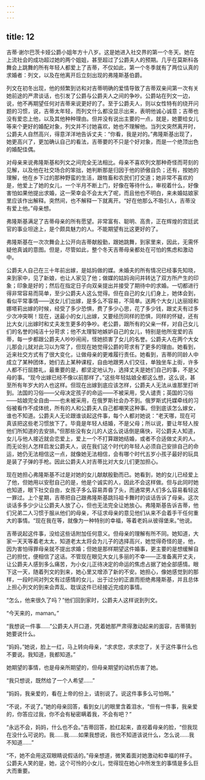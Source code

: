 ```yaml
---
---
---
```

title: 12
---




吉蒂·谢尔巴茨卡娅公爵小姐年方十八岁。这是她进入社交界的第一个冬天。她在上流社会的成功超过她的两个姐姐，甚至超过了公爵夫人的预期。几乎在莫斯科各舞会上跳舞的所有年轻人都爱上了吉蒂，不仅如此，第一个冬季就有了两位认真的求婚者：列文，以及在他离开后立刻出现的弗隆斯基伯爵。

列文在初冬出现，他的频繁到访和对吉蒂明确的爱情导致了吉蒂双亲间第一次有关她前途的严肃谈话，也引发了公爵与公爵夫人之间的争吵。公爵站在列文一边，说，他不再期望任何对吉蒂来说更好的了。至于公爵夫人，则以女性特有的绕开问题的习惯，说，吉蒂太年轻，而列文什么都没显示出来，表明他诚心诚意；吉蒂也没有爱恋上他，以及其他种种理由。但并没有说出主要的一点，就是，她要给女儿等来个更好的婚配对象，列文并不讨她喜欢，她也不理解他。当列文突然离开时，公爵夫人自然高兴，得意洋洋地告诉丈夫：“你看，我是对的。”弗隆斯基出现了，她更高兴了，更加确认自己的看法，吉蒂要的不只是个好对象，而是一个绝顶出色的婚配佳偶。

对母亲来说弗隆斯基和列文之间完全无法相比。母亲不喜欢列文那种奇怪而苛刻的见解，以及他在社交场合的笨拙，她判断那是归因于他的骄傲自负；还有，按她的理解，他在乡下过的那种野蛮的生活，跟牲畜和农民们打交道；她非常不喜欢的是，他爱上了她的女儿，一个半月不断上门，好像在等待什么，审视着什么，好像害怕如果他提出求婚，这一荣幸会不会太大了呢，而且他也不明白，来未婚姑娘家里应该作出解释。突然间，也不解释一下就离开。“好在他那么不吸引人，吉蒂没有爱上他。”母亲想。

弗隆斯基满足了吉蒂母亲的所有愿望。非常富有、聪明、高贵，正在辉煌的宫廷武官的事业坦途上，是个颇具魅力的人。不能期望有比这更好的了。

弗隆斯基在一次次舞会上公开向吉蒂献殷勤，跟她跳舞，到家里来，因此，无需怀疑他真诚的意图。但是，尽管如此，整个冬天吉蒂母亲都处在可怕的焦虑和激动中。

公爵夫人自己在三十年前出嫁，是姑妈做的媒。未婚夫的所有情况已经事先知晓，来到家中，见了新娘，也让人家见了他；做媒的姑妈询问并转达了双方所产生的印象；印象是好的；然后在指定日子向双亲提出并接受了期待中的求婚。一切都进行得非常容易而简单，至少公爵夫人这么觉得。但在自己的女儿们身上，她体会到，看似平常事情——送女儿们出嫁，是多么不容易，不简单。送两个大女儿达丽娅和娜塔莉出嫁的时候，经受了多少恐惧，费了多少心思，花了多少钱，跟丈夫有过多少次冲突啊！现在，送最小的女儿出嫁，又要经历同样的恐惧，同样的怀疑，还有比大女儿出嫁时和丈夫发生更多的争吵。老公爵，跟所有的父亲一样，对自己女儿们的名誉的纯洁十分苛求；他不太理智地嫉妒自己的女儿，特别是他所宠爱的吉蒂，每一步都跟公爵夫人吵吵闹闹，怪她损害了女儿的名誉。公爵夫人在两个大女儿那会儿就对此习以为常了，但现在她觉得公爵的苛求有了更多的理由。她看到，近来社交方式有了很大变化，让做母亲的更难履行责任。她看到，吉蒂的同龄人中成立了某种团体，她们去上某种课程，自由地跟男人们交往，单独坐车上街，许多人都不行屈膝礼，最重要的是，都坚定地认为，选择丈夫是她们自己的事，不是父母的事。“现今出嫁已经不像以前那样了。”这些年轻姑娘全都这么想，这么说，甚至所有年岁大的人也这样。但现在出嫁到底应该怎样，公爵夫人无法从谁那里打听到。法国的习俗——父母决定孩子的命运——不被采用，受人谴责；英国的习俗——姑娘完全自由——也未被采用，在俄罗斯社会办不到。俄罗斯式托媒牵线的习俗被看作不成体统，所有的人和公爵夫人自己都嘲笑这种事。但到底该怎么嫁女，谁也不知道。公爵夫人无论跟谁谈起这件事，每个人都对她说：“老天哪，现在可真该把这些老习惯放下了。毕竟是年轻人结婚，不是父母；所以说，要让年轻人按他们所知道的去安排。”但那些没有女儿的人这么说话倒是痛快，可公爵夫人知道，女儿与他人接近就会恋爱上，爱上一个不打算跟她结婚，或者不合适做丈夫的人。而无论别人怎样启发公爵夫人，说在我们这个时代的年轻人必须自己安排自己的命运，她仍无法相信这一点，就像她无法相信，会有哪个时代五岁小孩子最好的玩具是装了子弹的手枪。因此公爵夫人对吉蒂比对大女儿们更加担心。

现在她担心弗隆斯基不过是对她的女儿献献殷勤而已。她看到，她的女儿已经爱上了他，但她用以安慰自己的是，他是个诚实的人，因此不会这样做。但与此同时她也知道，眼下社交自由，女孩子多么容易弄昏了头，而通常男人们多么容易看轻这一罪过。上个星期，吉蒂把自己跟弗隆斯基跳玛祖卡舞时的谈话告诉了母亲。这次谈话多多少少让公爵夫人放了心，但也无法完全让她放心。弗隆斯基告诉吉蒂，他们兄弟二人习惯于服从他们的母亲，不征求母亲的意见他们从来不会着手干任何重大的事情。“现在我在等，就像为一种特别的幸福，等着老妈从彼得堡来。”他说。

吉蒂说起这件事，没给这些话附加任何意义。但母亲的理解有所不同。她知道，大家一天天等着老太太，知道老太太将会为儿子的选择高兴，她觉得奇怪的是，他，因为害怕得罪母亲就不提出求婚；但她是那样期望这件婚事，更主要的是想缓解自己的担忧，便相信了这话。不管现在眼见大女儿多丽的不幸——正准备离开丈夫，让公爵夫人感到多么痛苦，为小女儿正待决定的命运的焦虑占据了她全部感情。眼下这一天，随着列文的到来，她心里又增添了新的不安。她担心，像她感觉到的那样，一段时间对列文有过感情的女儿，出于过分的正直而拒绝弗隆斯基，并且总体上担心列文的到来会弄乱、耽误这件已经接近完成的事情。

“怎么，他来很久了吗？”他们回到家时，公爵夫人这样说到列文。

“今天来的，maman。”

“我想说一件事……”公爵夫人开口道，凭着她那严肃得激动起来的面容，吉蒂猜到她要说什么。

“妈妈，”她说，脸上一红，马上转向母亲，“求求您，求求您了，关于这件事什么也不要说。我知道，我都知道。”

她期望的事情，也是母亲所期望的，但母亲期望的动机伤害了她。

“我只想说，既然给了一个人希望……”

“妈妈，我亲爱的，看在上帝的份上，请别说了。说这件事多么可怕啊。”

“不说，不说了。”她的母亲回答，看到女儿的眼里含着泪水，“但有一件事，我亲爱的，你答应过我，你不会有秘密瞒着我，不会有吧？”

“永远不会，妈妈，什么也不会。”吉蒂回答，脸红起来，直视着母亲的脸，“但我现在没什么可说的。我……我……如果我想说，我也不知道该说什么，怎么说……我不知道……”

“不，她不会用这双眼睛说假话的。”母亲想道，微笑着面对她激动和幸福的样子。公爵夫人笑的是，她，这个可怜的小女儿，觉得现在她心中所发生的事情是多么巨大而重要。